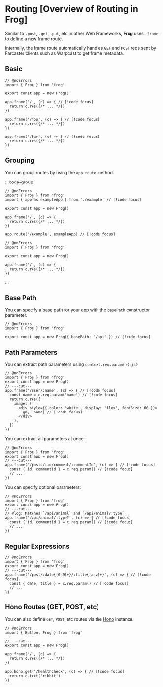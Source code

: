 # Routing [Overview of Routing in Frog]

Similar to `.post`, `.get`, `.put`, etc in other Web Frameworks, **Frog** uses `.frame` to define a new frame route.

Internally, the frame route automatically handles `GET` and `POST` reqs sent by Farcaster clients such as Warpcast to
get frame metadata.

## Basic

```tsx twoslash
// @noErrors
import { Frog } from 'frog'
 
export const app = new Frog()

app.frame('/', (c) => { // [!code focus]
  return c.res({/* ... */})
})

app.frame('/foo', (c) => { // [!code focus]
  return c.res({/* ... */})
})

app.frame('/bar', (c) => { // [!code focus]
  return c.res({/* ... */})
})
```

## Grouping

You can group routes by using the `app.route` method.

:::code-group

```tsx twoslash [src/index.tsx]
// @noErrors
import { Frog } from 'frog'
import { app as exampleApp } from './example' // [!code focus]
 
export const app = new Frog()

app.frame('/', (c) => {
  return c.res({/* ... */})
})

app.route('/example', exampleApp) // [!code focus]
```

```tsx twoslash [src/example.tsx] filename="./example.tsx"
// @noErrors
import { Frog } from 'frog'
 
export const app = new Frog()

app.frame('/', (c) => {
  return c.res({/* ... */})
})
```

:::

## Base Path

You can specify a base path for your app with the `basePath` constructor parameter.

```tsx twoslash [src/index.tsx]
// @noErrors
import { Frog } from 'frog'
 
export const app = new Frog({ basePath: '/api' }) // [!code focus]
```

## Path Parameters

You can extract path parameters using `context.req.param(){:js}`

```tsx twoslash
// @noErrors
import { Frog } from 'frog'
export const app = new Frog()
// ---cut---
app.frame('/user/:name', (c) => { // [!code focus]
  const name = c.req.param('name') // [!code focus]
  return c.res({
    image: (
      <div style={{ color: 'white', display: 'flex', fontSize: 60 }}>
        gm, {name} // [!code focus]
      </div>
    ),
  })
})
```

You can extract all parameters at once:

```tsx twoslash
// @noErrors
import { Frog } from 'frog'
export const app = new Frog()
// ---cut---
app.frame('/posts/:id/comment/:commentId', (c) => { // [!code focus]
  const { id, commentId } = c.req.param() // [!code focus]
  // ...
})
```

You can specify optional parameters:

```tsx twoslash
// @noErrors
import { Frog } from 'frog'
export const app = new Frog()
// ---cut---
// @log: Matches `/api/animal` and `/api/animal/:type`
app.frame('/api/animal/:type?', (c) => { // [!code focus]
  const { id, commentId } = c.req.param() // [!code focus]
  // ...
})
```

## Regular Expressions

```tsx twoslash
// @noErrors
import { Frog } from 'frog'
export const app = new Frog()
// ---cut---
app.frame('/post/:date{[0-9]+}/:title{[a-z]+}', (c) => { // [!code focus]
  const { date, title } = c.req.param() // [!code focus]
  // ...
})
```

## Hono Routes (GET, POST, etc)

You can also define `GET`, `POST`, etc routes via the [Hono](https://hono.dev) instance.

```tsx twoslash
// @noErrors
import { Button, Frog } from 'frog'
 
// ---cut---
export const app = new Frog()

app.frame('/', (c) => {
  return c.res({/* ... */})
})

app.hono.get('/healthcheck', (c) => { // [!code focus]
  return c.text('ribbit')
})
```
